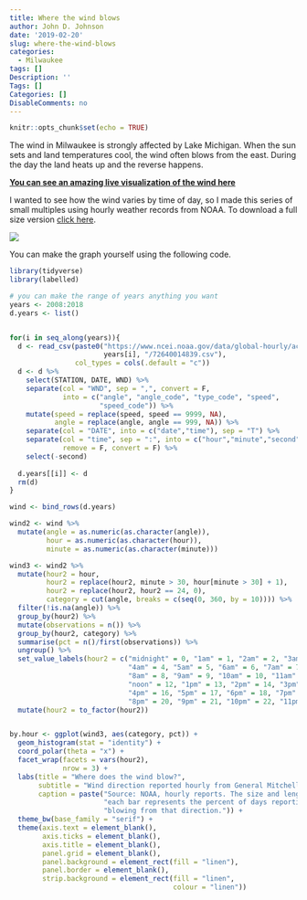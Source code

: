 ```yaml
---
title: Where the wind blows
author: John D. Johnson
date: '2019-02-20'
slug: where-the-wind-blows
categories:
  - Milwaukee
tags: []
Description: ''
Tags: []
Categories: []
DisableComments: no
---
```



```r
knitr::opts_chunk$set(echo = TRUE)
```

The wind in Milwaukee is strongly affected by Lake Michigan. When the sun sets and land temperatures cool, the wind often blows from the east. During the day the land heats up and the reverse happens.

[**You can see an amazing live visualization of the wind here**](http://hint.fm/wind/)

I wanted to see how the wind varies by time of day, so I made this series of small multiples using hourly weather records from NOAA. To download a full size version [click here](https://drive.google.com/open?id=1Vd1XWqaD6sHSrQkFMNuI70qD3QIyJ4_c).

![](/post/2019-02-20-where-the-wind-blows.en_files/Hour_facets.png)

You can make the graph yourself using the following code.

```r
library(tidyverse)
library(labelled)

# you can make the range of years anything you want
years <- 2008:2018
d.years <- list()


for(i in seq_along(years)){
  d <- read_csv(paste0("https://www.ncei.noaa.gov/data/global-hourly/access/",
                       years[i], "/72640014839.csv"),
                col_types = cols(.default = "c"))
  d <- d %>%
    select(STATION, DATE, WND) %>%
    separate(col = "WND", sep = ",", convert = F,
             into = c("angle", "angle_code", "type_code", "speed",
                      "speed_code")) %>%
    mutate(speed = replace(speed, speed == 9999, NA),
           angle = replace(angle, angle == 999, NA)) %>%
    separate(col = "DATE", into = c("date","time"), sep = "T") %>%
    separate(col = "time", sep = ":", into = c("hour","minute","second"),
             remove = F, convert = F) %>%
    select(-second)
  
  d.years[[i]] <- d
  rm(d)
}

wind <- bind_rows(d.years)

wind2 <- wind %>%
  mutate(angle = as.numeric(as.character(angle)),
         hour = as.numeric(as.character(hour)),
         minute = as.numeric(as.character(minute)))

wind3 <- wind2 %>%
  mutate(hour2 = hour, 
         hour2 = replace(hour2, minute > 30, hour[minute > 30] + 1),
         hour2 = replace(hour2, hour2 == 24, 0),
         category = cut(angle, breaks = c(seq(0, 360, by = 10)))) %>%
  filter(!is.na(angle)) %>%
  group_by(hour2) %>%
  mutate(observations = n()) %>%
  group_by(hour2, category) %>%
  summarise(pct = n()/first(observations)) %>%
  ungroup() %>%
  set_value_labels(hour2 = c("midnight" = 0, "1am" = 1, "2am" = 2, "3am" = 3,
                             "4am" = 4, "5am" = 5, "6am" = 6, "7am" = 7,
                             "8am" = 8, "9am" = 9, "10am" = 10, "11am" = 11,
                             "noon" = 12, "1pm" = 13, "2pm" = 14, "3pm" = 15,
                             "4pm" = 16, "5pm" = 17, "6pm" = 18, "7pm" = 19,
                             "8pm" = 20, "9pm" = 21, "10pm" = 22, "11pm" = 23)) %>%
  mutate(hour2 = to_factor(hour2))


by.hour <- ggplot(wind3, aes(category, pct)) +
  geom_histogram(stat = "identity") +
  coord_polar(theta = "x") +
  facet_wrap(facets = vars(hour2),
             nrow = 3) +
  labs(title = "Where does the wind blow?",
       subtitle = "Wind direction reported hourly from General Mitchell Airport in Milwaukee, WI from 2008-2018",
       caption = paste("Source: NOAA, hourly reports. The size and length of", 
                       "each bar represents the percent of days reporting wind", 
                       "blowing from that direction.")) +
  theme_bw(base_family = "serif") +
  theme(axis.text = element_blank(),
        axis.ticks = element_blank(),
        axis.title = element_blank(),
        panel.grid = element_blank(),
        panel.background = element_rect(fill = "linen"),
        panel.border = element_blank(),
        strip.background = element_rect(fill = "linen",
                                        colour = "linen"))
```
